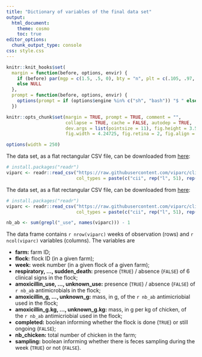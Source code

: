 ```yaml
---
title: "Dictionary of variables of the final data set"
output:
  html_document:
    theme: cosmo
    toc: true
editor_options: 
  chunk_output_type: console
css: style.css
---
```


```r
knitr::knit_hooks$set(
  margin = function(before, options, envir) {
    if (before) par(mgp = c(1.5, .5, 0), bty = "n", plt = c(.105, .97, .13, .97))
    else NULL
  },
  prompt = function(before, options, envir) {
    options(prompt = if (options$engine %in% c("sh", "bash")) "$ " else "> ")
  })

knitr::opts_chunk$set(margin = TRUE, prompt = TRUE, comment = "",
                      collapse = TRUE, cache = FALSE, autodep = TRUE,
                      dev.args = list(pointsize = 11), fig.height = 3.5,
                      fig.width = 4.24725, fig.retina = 2, fig.align = "center")

options(width = 250)
```

The data set, as a flat rectangular CSV file, can be downloaded from
[here](https://raw.githubusercontent.com/viparc/clires_data/master/data/viparc.csv):

```r
# install.packages("readr")
viparc <- readr::read_csv("https://raw.githubusercontent.com/viparc/clires_data/master/data/viparc.csv",
                          col_types = paste(c("cii", rep("l", 51), rep("d", 90), "lil"), collapse = ""))
```

The data set, as a flat rectangular CSV file, can be downloaded from
[here](https://raw.githubusercontent.com/viparc/clires_data/master/data/viparc.csv):

```r
# install.packages("readr")
viparc <- readr::read_csv("https://raw.githubusercontent.com/viparc/clires_data/master/data/viparc.csv",
                          col_types = paste(c("cii", rep("l", 51), rep("d", 90), "lil"), collapse = ""))
```

```r
nb_ab <- sum(grepl("_use", names(viparc))) - 1
```

The data frame contains `r nrow(viparc)` weeks of observation (rows) and
`r ncol(viparc)` variables (columns). The variables are

* **farm:** farm ID;
* **flock:** flock ID (in a given farm);
* **week:** week number (in a given flock of a given farm);
* **respiratory, ..., sudden_death:** presence (`TRUE`) / absence (`FALSE`) of 6 clinical signs in the flock;
* **amoxicillin_use, ..., unknown_use:** presence (`TRUE`) / absence (`FALSE`) of `r nb_ab` antimicrobials in the flock;
* **amoxicillin_g, ..., unknown_g:** mass, in g, of the `r nb_ab` antimicriobial used in the flock;
* **amoxicillin_g.kg, ..., unknown_g.kg:** mass, in g per kg of chicken, of the `r nb_ab` antimicriobial used in the flock;
* **completed:** boolean informing whether the flock is done (`TRUE`) or still ongoing (`FALSE`);
* **nb_chicken:** total number of chicken in the farm;
* **sampling:** boolean informing whether there is feces sampling during the week (`TRUE`) or not (`FALSE`).